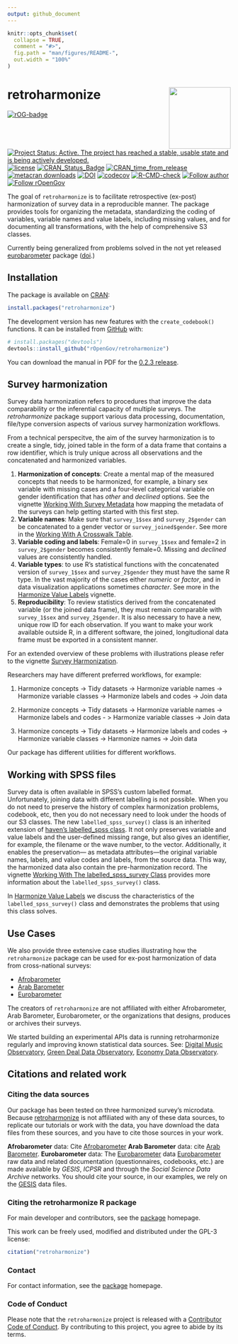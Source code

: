 ```yaml
---
output: github_document
---
```


<!-- README.md is generated from README.Rmd. Please edit that file -->

```r
knitr::opts_chunk$set(
  collapse = TRUE,
  comment = "#>",
  fig.path = "man/figures/README-",
  out.width = "100%"
)
```

# retroharmonize <a href='https://retroharmonize.dataobservatory.eu/'><img src='man/figures/logo.png' align="right" height="139" /></a>

<!-- badges: start -->
[![rOG-badge](https://ropengov.github.io/rogtemplate/reference/figures/ropengov-badge.svg)](http://ropengov.org/)
[![Project Status: Active. The project has reached a stable, usable state and is being actively developed.](https://www.repostatus.org/badges/latest/active.svg)](https://www.repostatus.org/#active)
[![license](https://img.shields.io/badge/license-GPL--3-blue.svg)](https://www.gnu.org/licenses/gpl-3.0.en.html)
[![CRAN\_Status\_Badge](https://www.r-pkg.org/badges/version/retroharmonize)](https://cran.r-project.org/package=retroharmonize)
[![CRAN\_time\_from\_release](https://www.r-pkg.org/badges/ago/retroharmonize)](https://cran.r-project.org/package=retroharmonize)
[![metacran downloads](https://cranlogs.r-pkg.org/badges/retroharmonize)](https://cran.r-project.org/package=retroharmonize)
[![DOI](https://zenodo.org/badge/DOI/10.5281/zenodo.5764361.svg)](https://doi.org/10.5281/zenodo.5764361)
[![codecov](https://codecov.io/gh/ropengov/retroharmonize/branch/master/graph/badge.svg?token=ShTTeqB5kL)](https://app.codecov.io/gh/ropengov/retroharmonize)
[![R-CMD-check](https://github.com/rOpenGov/retroharmonize/workflows/R-CMD-check/badge.svg)](https://github.com/rOpenGov/retroharmonize/actions)
[![Follow author](https://img.shields.io/twitter/follow/antaldaniel.svg?style=social)](https://twitter.com/intent/follow?screen_name=antaldaniel)
[![Follow rOpenGov](https://img.shields.io/twitter/follow/ropengov.svg?style=social)](https://twitter.com/intent/follow?screen_name=ropengov)
<!-- badges: end -->

The goal of `retroharmonize` is to facilitate retrospective (ex-post) harmonization of survey data in a reproducible manner. The package provides tools for organizing the metadata, standardizing the coding of variables, variable names and value labels, including missing values, and for documenting all transformations, with the help of comprehensive S3 classes.

Currently being generalized from problems solved in the  not yet released [eurobarometer](https://github.com/antaldaniel/eurobarometer) package ([doi](https://doi.org/10.5281/zenodo.3825700).)

## Installation

The package is available on [CRAN](https://CRAN.R-project.org):

``` r
install.packages("retroharmonize")
```

The development version has new features with the `create_codebook()` functions. It can be installed from [GitHub](https://github.com/) with:

``` r
# install.packages("devtools")
devtools::install_github("rOpenGov/retroharmonize")
```

You can download the manual in PDF for the  [0.2.3 release](https://retroharmonize.dataobservatory.eu/retroharmonize_0.2.3.pdf).

## Survey harmonization

Survey data harmonization refers to procedures that improve the data comparability or the inferential capacity of multiple surveys. The *retroharmonize* package support various data processing, documentation, file/type conversion aspects of various survey harmonization workflows.

From a technical perspecitve, the aim of the survey harmonization is to create a single, tidy, joined table in the form of a data frame that contains a row identifier, which is truly unique across all observations and the concatenated and harmonized variables.

1.  **Harmonization of concepts**: Create a mental map of the measured concepts that needs to be harmonized, for example, a binary sex variable with missing cases and a four-level categorical variable on gender identification that has *other* and *declined* options. See the vignette [Working With Survey Metadata](https://retroharmonize.dataobservatory.eu/articles/survey_harmonization) how mapping the metadata of the surveys can help getting started with this first step.
2.  **Variable names**: Make sure that `survey_1$sex` and `survey_2$gender` can be concatenated to a gender vector or `survey_joined$gender`. See more in the [Working With A Crosswalk Table](https://retroharmonize.dataobservatory.eu/articles/crosswalk.html).
3.  **Variable coding and labels**: Female=0  in `survey_1$sex` and female=2 in `survey_2$gender` becomes consistently female=0.  Missing and *declined* values are consistently handled.
4.  **Variable types**: to use R's statistical functions with the concatenated version of `survey_1$sex` and `survey_2$gender` they must have the same R type. In the vast majority of the cases either *numeric* or *factor*, and in data visualization applications sometimes *character*.  See more in the [Harmonize Value Labels](https://retroharmonize.dataobservatory.eu/articles/harmonize_labels.html) vignette.
5.  **Reproducibility**: To review statistics derived from the concatenated variable (or the joined data frame), they must remain comparable with `survey_1$sex` and `survey_2$gender`. It is also necessary to have a new, unique row ID for each observation. If you want to make your work available outside R, in a different software, the joined, longitudional data frame must be exported in a consistent manner.

For an extended overview of these problems with illustrations please refer to the vignette [Survey Harmonization](https://retroharmonize.dataobservatory.eu/articles/survey_harmonization).

Researchers may have different preferred workflows, for example:

1. Harmonize concepts ->  Tidy datasets -> Harmonize variable names -> Harmonize variable classes -> Harmonize labels and codes -> Join data

2. Harmonize concepts ->  Tidy datasets -> Harmonize variable names -> Harmonize labels and codes - > Harmonize variable classes -> Join data

3. Harmonize concepts ->  Tidy datasets -> Harmonize labels and codes -> Harmonize variable classes -> Harmonize names -> Join data

Our package has different utilities for different workflows.

## Working with SPSS files

Survey data is often available in SPSS's custom labelled format. Unfortunately, joining data with different labelling is not possible. When you do not need to preserve the history of complex harmonization problems, codebook, etc, then you do not necessary need to look under the hoods of our S3 classes. The new `labelled_spss_survey()` class is an inherited extension of [haven’s labelled_spss class](https://haven.tidyverse.org/reference/labelled_spss.html). It not only preserves variable and value labels and the user-defined missing range, but also gives an identifier, for example, the filename or the wave number, to the vector. Additionally, it enables the preservation--- as metadata attributes---the original variable names, labels, and value codes and labels, from the source data. This way, the harmonized data also contain the pre-harmonization record. The vignette [Working With The labelled_spss_survey Class](https://retroharmonize.dataobservatory.eu/articles/labelled_spss_survey.html) provides more information about the `labelled_spss_survey()` class.

In [Harmonize Value Labels](https://retroharmonize.dataobservatory.eu/articles/harmonize_labels.html) we discuss the characteristics of the `labelled_spss_survey()` class and demonstrates the problems that using this class solves.

## Use Cases

We also provide three extensive case studies illustrating how the `retroharmonize` package can be used for ex-post harmonization of data from cross-national surveys:  

- [Afrobarometer](https://retroharmonize.dataobservatory.eu/articles/afrobarometer.html) 
- [Arab Barometer](https://retroharmonize.dataobservatory.eu/articles/arabbarometer.html) 
- [Eurobarometer](https://retroharmonize.dataobservatory.eu/articles/eurobarometer.html) 

The creators of `retroharmonize` are not affiliated with either Afrobarometer, Arab Barometer, Eurobarometer, or the organizations that designs, produces or archives their surveys.

We started building an experimental APIs data is running retroharmonize regularly and improving known statistical data sources.  See: [Digital Music Observatory](https://music.dataobservatory.eu/), [Green Deal Data Observatory](https://greendeal.dataobservatory.eu/), [Economy Data Observatory](https://economy.dataobservatory.eu/).

## Citations and related work {#citations}

### Citing the data sources

Our package has been tested on three harmonized survey's microdata. Because [retroharmonize](https://retroharmonize.dataobservatory.eu/) is not affiliated with any of these data sources, to replicate our tutorials or work with the data, you have download the data files from these sources, and you have to cite those sources in your work.

**Afrobarometer** data: Cite [Afrobarometer](https://afrobarometer.org/data/)
**Arab Barometer** data: cite [Arab Barometer](https://www.arabbarometer.org/survey-data/data-downloads/).
**Eurobarometer** data: The [Eurobarometer](https://ec.europa.eu/commfrontoffice/publicopinion/index.cfm) data
[Eurobarometer](https://ec.europa.eu/commfrontoffice/publicopinion/index.cfm) raw data and related documentation (questionnaires, codebooks, etc.) are made available by *GESIS*, *ICPSR* and through the *Social Science Data Archive* networks. You should cite your source, in our examples, we rely on the [GESIS](https://www.gesis.org/en/eurobarometer-data-service/search-data-access/data-access) data files.

### Citing the retroharmonize R package

For main developer and contributors, see the [package](https://retroharmonize.dataobservatory.eu/) homepage.

This work can be freely used, modified and distributed under the
GPL-3 license:

```r
citation("retroharmonize")
```

### Contact

For contact information, see the [package](https://retroharmonize.dataobservatory.eu/) homepage.

### Code of Conduct

Please note that the `retroharmonize` project is released with a [Contributor Code of Conduct](https://www.contributor-covenant.org/version/2/0/code_of_conduct/). By contributing to this project, you agree to abide by its terms.
